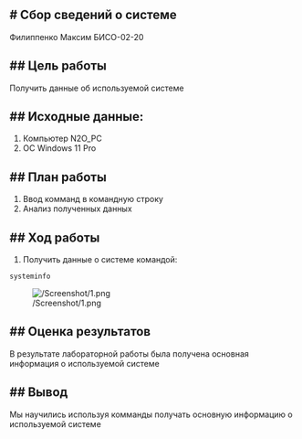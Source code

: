 # Сбор сведений о системе
---

Филиппенко Максим БИСО-02-20

## Цель работы 
---

Получить данные об используемой системе

## Исходные данные:
---

1. Компьютер N2O_PC
2. ОС Windows 11 Pro

## План работы
---
1. Ввод комманд в командную строку
2. Анализ полученных данных

## Ход работы
---
1. Получить данные о системе командой:

```shell
systeminfo
```


![/Screenshot/1.png](https://github.com/N2OCaKeS/AuthSystem_5sem/blob/061b3521746b821bb2c4bbc5bdb2a312d892a2fa/Pr1/Screenshot/1.png)

## Оценка результатов
---
В результате лабораторной работы была получена основная информация о используемой системе

## Вывод
---
Мы научились используя комманды получать основную информацию о используемой системе
